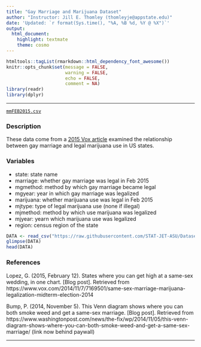 ```yaml
---
title: "Gay Marriage and Marijuana Dataset"
author: "Instructor: Jill E. Thomley (thomleyje@appstate.edu)"
date: 'Updated: `r format(Sys.time(), "%A, %B %d, %Y @ %X")`'
output: 
  html_document: 
    highlight: textmate
    theme: cosmo
---
```


```r
htmltools::tagList(rmarkdown::html_dependency_font_awesome())
knitr::opts_chunk$set(message = FALSE, 
                      warning = FALSE, 
                      echo = FALSE,
                      comment = NA)
library(readr)
library(dplyr)
```
<hr>

<i class="fas fa-database"></i> [`mmFEB2015.csv`](https://raw.githubusercontent.com/STAT-JET-ASU/Datasets/master/Instructor/mmFEB2015.csv)

### Description

These data come from a [2015 Vox article](https://www.vox.com/2014/11/7/7169501/same-sex-marriage-marijuana-legalization-midterm-election-2014) examined the relationship between gay marriage and legal marijuana use in US states. 

### Variables

* state: state name
* marriage: whether gay marriage was legal in Feb 2015
* mgmethod: method by which gay marriage became legal
* mgyear: year in which gay marriage was legalized
* marijuana: whether marijuana use was legal in Feb 2015
* mjtype: type of legal marijuana use (none if illegal)
* mjmethod: method by which use marijuana was legalized
* mjyear: yearn which  marijuana use was legalized
* region: census region of the state

```r
DATA <- read_csv("https://raw.githubusercontent.com/STAT-JET-ASU/Datasets/master/Instructor/mmFEB2015.csv")
glimpse(DATA)
head(DATA)
```

### References

Lopez, G. (2015, February 12). States where you can get high at a same-sex wedding, in one chart. [Blog post]. Retrieved from https://www.vox.com/2014/11/7/7169501/same-sex-marriage-marijuana-legalization-midterm-election-2014

Bump, P. (2014, November 5). This Venn diagram shows where you can both smoke weed and get a same-sex marriage. [Blog post]. Retrieved from https://www.washingtonpost.com/news/the-fix/wp/2014/11/05/this-venn-diagram-shows-where-you-can-both-smoke-weed-and-get-a-same-sex-marriage/ (link now behind paywall)

<hr>

